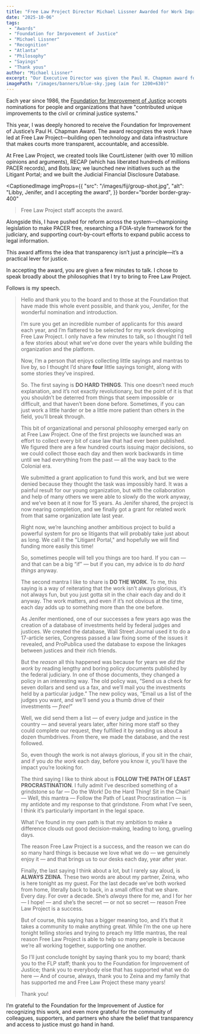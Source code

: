 ```yaml
---
title: "Free Law Project Director Michael Lissner Awarded for Work Improving Justice"
date: "2025-10-06"
tags:
 - "Awards"
 - "Foundation for Imrpovement of Justice"
 - "Michael Lissner"
 - "Recognition"
 - "Atlanta"
 - "Philosophy"
 - "Sayings"
 - "Thank yous"
author: "Michael Lissner"
excerpt: "Our Executive Director was given the Paul H. Chapman award for his work improving justice in America."
imagePath: "/images/banners/blue-sky.jpeg (aim for 1200×630)"
---
```


<p className="lead">Each year since 1986, the <a href="https://www.foundationforimprovementofjustice.org/">Foundation for Improvement of Justice</a> accepts nominations for people and organizations that have "contributed unique improvements to the civil or criminal justice systems."</p>

This year, I was deeply honored to receive the Foundation for Improvement of Justice’s Paul H. Chapman Award. The award recognizes the work I have led at Free Law Project—building open technology and data infrastructure that makes courts more transparent, accountable, and accessible. 

At Free Law Project, we created tools like CourtListener (with over 10 million opinions and arguments), RECAP (which has liberated hundreds of millions PACER records), and Bots.law; we launched new initiatives such as the Litigant Portal; and we built the Judicial Financial Disclosure Database. 

<CaptionedImage
  imgProps={{
    "src": "/images/fij/group-shot.jpg",
    "alt": "Libby, Jenifer, and I accepting the award",
  }}
  border="border border-gray-400"
>Free Law Project staff accepts the award.</CaptionedImage>

Alongside this, I have pushed for reform across the system—championing legislation to make PACER free, researching a FOIA-style framework for the judiciary, and supporting court-by-court efforts to expand public access to legal information. 

This award affirms the idea that transparency isn’t just a principle—it’s a practical lever for justice.

In accepting the award, you are given a few minutes to talk. I chose to speak broadly about the philosophies that I try to bring to Free Law Project.  

Follows is my speech. 

> Hello and thank you to the board and to those at the Foundation that have made this whole event possible, and thank you, Jenifer, for the wonderful nomination and introduction. 
> 
> I’m sure you get an incredible number of applicants for this award each year, and I’m flattered to be selected for my work developing Free Law Project. I only have a few minutes to talk, so I thought I’d tell a few stories about what we’ve done over the years while building the organization and the platform. 
> 
> Now, I’m a person that enjoys collecting little sayings and mantras to live by, so I thought I’d share **four** little sayings tonight, along with some stories they’ve inspired.
> 
> So. The first saying is **DO HARD THINGS**. This one doesn’t need *much* explanation, and it’s not exactly revolutionary, but the point of it is that you shouldn’t be deterred from things that seem impossible or difficult, and that haven’t been done before. Sometimes, if you can just work a little harder or be a little more patient than others in the field, you’ll break through.
> 
> This bit of organizational and personal philosophy emerged early on at Free Law Project. One of the first projects we launched was an effort to collect every bit of case law that had ever been published. We figured there are a few hundred courts issuing major decisions, so we could collect those each day and then work backwards in time until we had everything from the past — all the way back to the Colonial era. 
> 
> We submitted a grant application to fund this work, and but we were denied because they thought the task was impossibly hard. It was a painful result for our young organization, but with the collaboration and help of many others we were able to slowly do the work anyway, and we’ve been at it now for 15 years. As Jenifer shared, the project is now nearing completion, and we finally got a grant for related work from that same organization late last year.
> 
> Right now, we’re launching another ambitious project to build a powerful system for pro se litigants that will probably take just about as long. We call it the "Litigant Portal," and hopefully we will find funding more easily this time\! 
> 
> So, sometimes people will tell you things are too hard. If you can — and that can be a big “if” — but if you can, my advice is to *do hard things* anyway.
> 
> The second mantra I like to share is **DO THE WORK**. To me, this saying is a way of reiterating that the work isn’t always glorious, it’s not always fun, but you just gotta sit in the chair each day and do it anyway. The work matters, and even if it’s not obvious at the time, each day adds up to something more than the one before. 
> 
> As Jenifer mentioned, one of our successes a few years ago was the creation of a database of investments held by federal judges and justices. We created the database, Wall Street Journal used it to do a 17-article series, Congress passed a law fixing some of the issues it revealed, and ProPublica used the database to expose the linkages between justices and their rich friends.
> 
> But the *reason* all this happened was because for years we *did the work* by reading lengthy and boring policy documents published by the federal judiciary. In one of those documents, they changed a policy in an interesting way. The old policy was, “Send us a check for seven dollars and send us a fax, and we’ll mail you the investments held by a particular judge.” The new policy was, “Email us a list of the judges you want, and we’ll send you a thumb drive of their investments — *free!*” 
> 
> Well, we did send them a list — of every judge and justice in the country — and several years later, after hiring more staff so they could complete our request, they fulfilled it by sending us about a dozen thumbdrives. From there, we made the database, and the rest followed.
> 
> So, even though the work is not always glorious, if you sit in the chair, and if you *do the work* each day, before you know it, you’ll have the impact you’re looking for.
> 
> The third saying I like to think about is **FOLLOW THE PATH OF LEAST PROCRASTINATION**. I fully admit I’ve described something of a grindstone so far — Do the Work\! Do the Hard Thing\! Sit in the Chair\! — Well, this mantra — Follow the Path of Least Procrastination — is my antidote and my response to that grindstone. From what I’ve seen, I think it’s particularly important in the legal space.
> 
> What I’ve found in my own path is that my ambition to make a difference clouds out good decision-making, leading to long, grueling days.
> 
> The reason Free Law Project is a success, and the reason we can do so many hard things is because we love what we do — we genuinely enjoy it — and that brings us to our desks each day, year after year.
> 
> Finally, the last saying I think about a lot, but I rarely say aloud, is **ALWAYS ZEINA**. These two words are about my partner, Zeina, who is here tonight as my guest. For the last decade we’ve both worked from home, literally back to back, in a small office that we share. Every day. For over a decade. She’s *always* there for me, and I for her — I hope\! — and she’s the secret — or not so secret — reason Free Law Project is a success.
> 
> But of course, this saying has a bigger meaning too, and it’s that it takes a community to make anything great. While I’m the one up here tonight telling stories and trying to preach my little mantras, the real reason Free Law Project is able to help so many people is because we’re all working together, supporting one another.
> 
> So I’ll just conclude tonight by saying thank you to my board; thank you to the FLP staff; thank you to the Foundation for Improvement of Justice; thank you to everybody else that has supported what we do here ­— And of course, always, thank you to Zeina and my family that has supported me and Free Law Project these many years\! 
> 
> Thank you!

I’m grateful to the Foundation for the Improvement of Justice for recognizing this work, and even more grateful for the community of colleagues, supporters, and partners who share the belief that transparency and access to justice must go hand in hand.